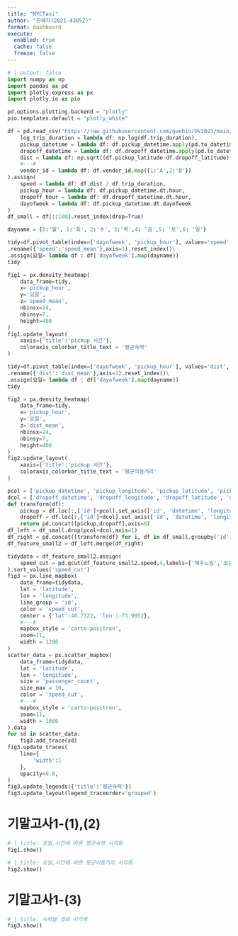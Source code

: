 ```yaml
---
title: "NYCTaxi"
author: "한혜지(2021-43052)"
format: dashboard
execute: 
  enabled: true
  cache: false
  freeze: false
---
```


```python
# | output: false
import numpy as np
import pandas as pd
import plotly.express as px
import plotly.io as pio

pd.options.plotting.backend = "plotly"
pio.templates.default = "plotly_white"

df = pd.read_csv("https://raw.githubusercontent.com/guebin/DV2023/main/posts/NYCTaxi.csv").assign(
    log_trip_duration = lambda df: np.log(df.trip_duration),
    pickup_datetime = lambda df: df.pickup_datetime.apply(pd.to_datetime),
    dropoff_datetime = lambda df: df.dropoff_datetime.apply(pd.to_datetime),
    dist = lambda df: np.sqrt((df.pickup_latitude-df.dropoff_latitude)**2 + (df.pickup_longitude-df.dropoff_longitude)**2),
    #---#
    vendor_id = lambda df: df.vendor_id.map({1:'A',2:'B'})
).assign(
    speed = lambda df: df.dist / df.trip_duration,
    pickup_hour = lambda df: df.pickup_datetime.dt.hour,
    dropoff_hour = lambda df: df.dropoff_datetime.dt.hour,
    dayofweek = lambda df: df.pickup_datetime.dt.dayofweek
)
df_small = df[::100].reset_index(drop=True)

dayname = {0:'월', 1:'화', 2:'수', 3:'목',4: '금',5: '토',6: '일'}

tidy=df.pivot_table(index=['dayofweek', 'pickup_hour'], values='speed', aggfunc='mean')\
.rename({'speed':'speed_mean'},axis=1).reset_index()\
.assign(요일= lambda df : df['dayofweek'].map(dayname))
tidy

fig1 = px.density_heatmap(
    data_frame=tidy,
    x='pickup_hour',
    y='요일',
    z='speed_mean',
    nbinsx=24,
    nbinsy=7,
    height=400
)
fig1.update_layout(
    xaxis={'title':'pickup 시간'},
    coloraxis_colorbar_title_text = '평균속력'
)

tidy=df.pivot_table(index=['dayofweek', 'pickup_hour'], values='dist', aggfunc='mean')\
.rename({'dist':'dist_mean'},axis=1).reset_index()\
.assign(요일= lambda df : df['dayofweek'].map(dayname))
tidy

fig2 = px.density_heatmap(
    data_frame=tidy,
    x='pickup_hour',
    y='요일',
    z='dist_mean',
    nbinsx=24,
    nbinsy=7,
    height=400
)
fig2.update_layout(
    xaxis={'title':'pickup 시간'},
    coloraxis_colorbar_title_text = '평균이동거리'
)

pcol = ['pickup_datetime', 'pickup_longitude', 'pickup_latitude', 'pickup_hour']
dcol = ['dropoff_datetime', 'dropoff_longitude', 'dropoff_latitude', 'dropoff_hour']
def transform(df):
    pickup = df.loc[:,['id']+pcol].set_axis(['id', 'datetime', 'longitude', 'latitude', 'hour'],axis=1).assign(type = 'pickup')
    dropoff = df.loc[:,['id']+dcol].set_axis(['id', 'datetime', 'longitude', 'latitude', 'hour'],axis=1).assign(type = 'dropoff')
    return pd.concat([pickup,dropoff],axis=0)
df_left = df_small.drop(pcol+dcol,axis=1)
df_right = pd.concat([transform(df) for i, df in df_small.groupby('id')]).reset_index(drop=True)
df_feature_small2 = df_left.merge(df_right)

tidydata = df_feature_small2.assign(
    speed_cut = pd.qcut(df_feature_small2.speed,4,labels=['매우느림','조금느림','조금빠름','매우빠름'])
).sort_values('speed_cut')
fig3 = px.line_mapbox(
    data_frame=tidydata,
    lat = 'latitude',
    lon = 'longitude',
    line_group = 'id',
    color = 'speed_cut',
    center = {'lat':40.7322, 'lon':-73.9052},
    #---#
    mapbox_style = 'carto-positron',
    zoom=11,
    width = 1200   
)
scatter_data = px.scatter_mapbox(
    data_frame=tidydata,
    lat = 'latitude',
    lon = 'longitude',
    size = 'passenger_count',
    size_max = 10,
    color = 'speed_cut',
    #---#
    mapbox_style = 'carto-positron',
    zoom=11,
    width = 1000 
).data 
for sd in scatter_data: 
    fig3.add_trace(sd)
fig3.update_traces(
    line={
        'width':1
    },
    opacity=0.8,
)
fig3.update_legends({'title':'평균속력'})
fig3.update_layout(legend_traceorder='grouped')
```

# 기말고사1-(1),(2)

```python
# | title: 요일,시간에 따른 평균속력 시각화        
fig1.show()
```

```python
# | title: 요일,시간에 따른 평균이동거리 시각화        
fig2.show()
```

# 기말고사1-(3)

```python
# | title: 속력별 경로 시각화
fig3.show()
```